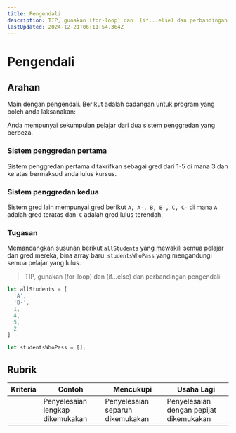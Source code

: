 ```yaml
---
title: Pengendali
description: TIP, gunakan (for-loop) dan  (if...else) dan perbandingan pengendali:
lastUpdated: 2024-12-21T06:11:54.364Z
---
```


# Pengendali

## Arahan

Main dengan pengendali. Berikut adalah cadangan untuk program yang boleh anda laksanakan:

Anda mempunyai sekumpulan pelajar dari dua sistem penggredan yang berbeza.

### Sistem penggredan pertama

Sistem penggredan pertama ditakrifkan sebagai gred dari 1-5 di mana 3 dan ke atas bermaksud anda lulus kursus.

### Sistem penggredan kedua

Sistem gred lain mempunyai gred berikut `A, A-, B, B-, C, C-` di mana `A` adalah gred teratas dan` C` adalah gred lulus terendah.

### Tugasan

Memandangkan susunan berikut `allStudents` yang mewakili semua pelajar dan gred mereka, bina array baru` studentsWhoPass` yang mengandungi semua pelajar yang lulus.

> TIP, gunakan (for-loop) dan  (if...else) dan perbandingan pengendali:

```javascript
let allStudents = [
  'A',
  'B-',
  1,
  4,
  5,
  2
]

let studentsWhoPass = [];
```

## Rubrik

| Kriteria | Contoh                      | Mencukupi                      | Usaha Lagi              |
| -------- | ------------------------------ | ----------------------------- | ------------------------------- |
|          | Penyelesaian lengkap dikemukakan | Penyelesaian separuh dikemukakan | Penyelesaian dengan pepijat dikemukakan |
